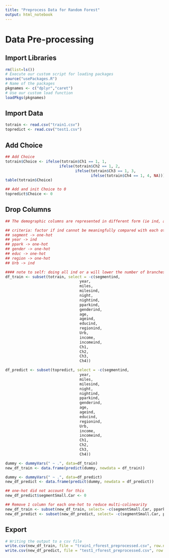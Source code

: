 ```yaml
---
title: "Preprocess Data for Random Forest"
output: html_notebook
---
```


# Data Pre-processing
## Import Libraries
```r
rm(list=ls())
# Execute our custom script for loading packages
source("usePackages.R")
# Name of the packages 
pkgnames <- c("dplyr","caret")
# Use our custom load function
loadPkgs(pkgnames)
```

## Import Data
```r
totrain <- read.csv("train1.csv")
topredict <- read.csv("test1.csv")
```
## Add Choice
```r
## Add Choice
totrain$Choice <- ifelse(totrain$Ch1 == 1, 1,
                        ifelse(totrain$Ch2 == 1, 2,
                               ifelse(totrain$Ch3 == 1, 3,
                                      ifelse(totrain$Ch4 == 1, 4, NA))))
table(totrain$Choice)

## Add and init Choice to 0
topredict$Choice <- 0
```

## Drop Columns
```r
## The demographic columns are represented in different form (ie ind, a). We will use the a form if available as these give us more information than a one-hot or ind form. For the rest we will decide as such:

## criteria: factor if ind cannot be meaningfully compared with each other, else ind
## segment -> one-hot
## year -> ind
## ppark -> one-hot
## gender -> one-hot
## educ -> one-hot
## region -> one-hot
## Urb -> ind

#### note to self: doing all ind or a will lower the number of branches, maybe can try?
df_train <- subset(totrain, select = -c(segmentind,
                                 year,
                                 miles,
                                 milesind,
                                 night,
                                 nightind,
                                 pparkind,
                                 genderind,
                                 age,
                                 ageind,
                                 educind,
                                 regionind,
                                 Urb,
                                 income,
                                 incomeind,
                                 Ch1,
                                 Ch2,
                                 Ch3,
                                 Ch4))

df_predict <- subset(topredict, select = -c(segmentind,
                                 year,
                                 miles,
                                 milesind,
                                 night,
                                 nightind,
                                 pparkind,
                                 genderind,
                                 age,
                                 ageind,
                                 educind,
                                 regionind,
                                 Urb,
                                 income,
                                 incomeind,
                                 Ch1,
                                 Ch2,
                                 Ch3,
                                 Ch4))

dummy <- dummyVars(" ~ .", data=df_train)
new_df_train <- data.frame(predict(dummy, newdata = df_train)) 

dummy <- dummyVars(" ~ .", data=df_predict)
new_df_predict <- data.frame(predict(dummy, newdata = df_predict)) 

## one-hot did not account for this
new_df_predict$segmentSmall.Car <- 0

## Remove 1 column for each one-hot to reduce multi-colinearity
new_df_train <- subset(new_df_train, select= -c(segmentSmall.Car, pparkYearly, genderMale, educTrade.Vocational.School, regionW))
new_df_predict <- subset(new_df_predict, select= -c(segmentSmall.Car, pparkYearly, genderMale, educTrade.Vocational.School, regionW))

```

## Export
```r
# Writing the output to a csv file
write.csv(new_df_train, file = "train1_rforest_preprocessed.csv", row.names = FALSE)
write.csv(new_df_predict, file = "test1_rforest_preprocessed.csv", row.names = FALSE)
```
